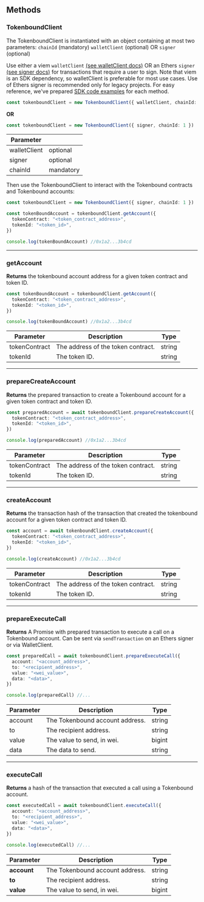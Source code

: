 ## Methods

### TokenboundClient

The TokenboundClient is instantiated with an object containing at most two parameters:
`chainId` (mandatory)
`walletClient` (optional) OR
`signer` (optional)

Use either a viem `walletClient` [(see walletClient docs)](https://viem.sh/docs/clients/wallet.html) OR an Ethers `signer` [(see signer docs)](https://docs.ethers.org/v5/api/signer/) for transactions that require a user to sign. Note that viem is an SDK dependency, so walletClient is preferable for most use cases. Use of Ethers signer is recommended only for legacy projects.
For easy reference, we've prepared [SDK code examples](https://github.com/tokenbound/sdk/tree/main/examples) for each method.

```ts copy
const tokenboundClient = new TokenboundClient({ walletClient, chainId: 1 })
```

**OR**

```ts copy
const tokenboundClient = new TokenboundClient({ signer, chainId: 1 })
```

| Parameter    |           |
| ------------ | --------- |
| walletClient | optional  |
| signer       | optional  |
| chainId      | mandatory |

Then use the TokenboundClient to interact with the Tokenbound contracts and Tokenbound accounts:

```ts copy
const tokenboundClient = new TokenboundClient({ signer, chainId: 1 })

const tokenBoundAccount = tokenboundClient.getAccount({
  tokenContract: "<token_contract_address>",
  tokenId: "<token_id>",
})

console.log(tokenBoundAccount) //0x1a2...3b4cd
```

---

### getAccount

**Returns** the tokenbound account address for a given token contract and token ID.

```typescript
const tokenBoundAccount = tokenboundClient.getAccount({
  tokenContract: "<token_contract_address>",
  tokenId: "<token_id>",
})

console.log(tokenBoundAccount) //0x1a2...3b4cd
```

| Parameter     | Description                        | Type   |
| ------------- | ---------------------------------- | ------ |
| tokenContract | The address of the token contract. | string |
| tokenId       | The token ID.                      | string |

---

### prepareCreateAccount

**Returns** the prepared transaction to create a Tokenbound account for a given token contract and token ID.

```typescript
const preparedAccount = await tokenboundClient.prepareCreateAccount({
  tokenContract: "<token_contract_address>",
  tokenId: "<token_id>",
})

console.log(preparedAccount) //0x1a2...3b4cd
```

| Parameter     | Description                        | Type   |
| ------------- | ---------------------------------- | ------ |
| tokenContract | The address of the token contract. | string |
| tokenId       | The token ID.                      | string |

---

### createAccount

**Returns** the transaction hash of the transaction that created the tokenbound account for a given token contract and token ID.

```typescript
const account = await tokenboundClient.createAccount({
  tokenContract: "<token_contract_address>",
  tokenId: "<token_id>",
})

console.log(createAccount) //0x1a2...3b4cd
```

| Parameter     | Description                        | Type   |
| ------------- | ---------------------------------- | ------ |
| tokenContract | The address of the token contract. | string |
| tokenId       | The token ID.                      | string |

---

### prepareExecuteCall

**Returns** A Promise with prepared transaction to execute a call on a Tokenbound account. Can be sent via `sendTransaction` on an Ethers signer or via WalletClient.

```typescript
const preparedCall = await tokenboundClient.prepareExecuteCall({
  account: "<account_address>",
  to: "<recipient_address>",
  value: "<wei_value>",
  data: "<data>",
})

console.log(preparedCall) //...
```

| Parameter | Description                     | Type   |
| --------- | ------------------------------- | ------ |
| account   | The Tokenbound account address. | string |
| to        | The recipient address.          | string |
| value     | The value to send, in wei.      | bigint |
| data      | The data to send.               | string |

---

### executeCall

**Returns** a hash of the transaction that executed a call using a Tokenbound account.

```ts copy
const executedCall = await tokenboundClient.executeCall({
  account: "<account_address>",
  to: "<recipient_address>",
  value: "<wei_value>",
  data: "<data>",
})

console.log(executedCall) //...
```

| Parameter   | Description                     | Type   |
| ----------- | ------------------------------- | ------ |
| **account** | The Tokenbound account address. | string |
| **to**      | The recipient address.          | string |
| **value**   | The value to send, in wei.      | bigint |
